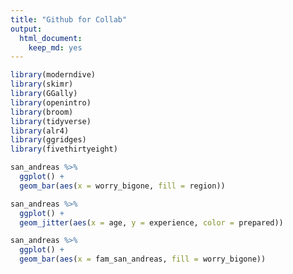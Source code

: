 ```yaml
---
title: "Github for Collab"
output:
  html_document:
    keep_md: yes
---
```


```r
library(moderndive)
library(skimr)
library(GGally)
library(openintro)
library(broom) 
library(tidyverse)
library(alr4)
library(ggridges)
library(fivethirtyeight)
```


```r
san_andreas %>% 
  ggplot() +
  geom_bar(aes(x = worry_bigone, fill = region))
```

```r
san_andreas %>% 
  ggplot() +
  geom_jitter(aes(x = age, y = experience, color = prepared))
```

```r
san_andreas %>% 
  ggplot() +
  geom_bar(aes(x = fam_san_andreas, fill = worry_bigone))
```



